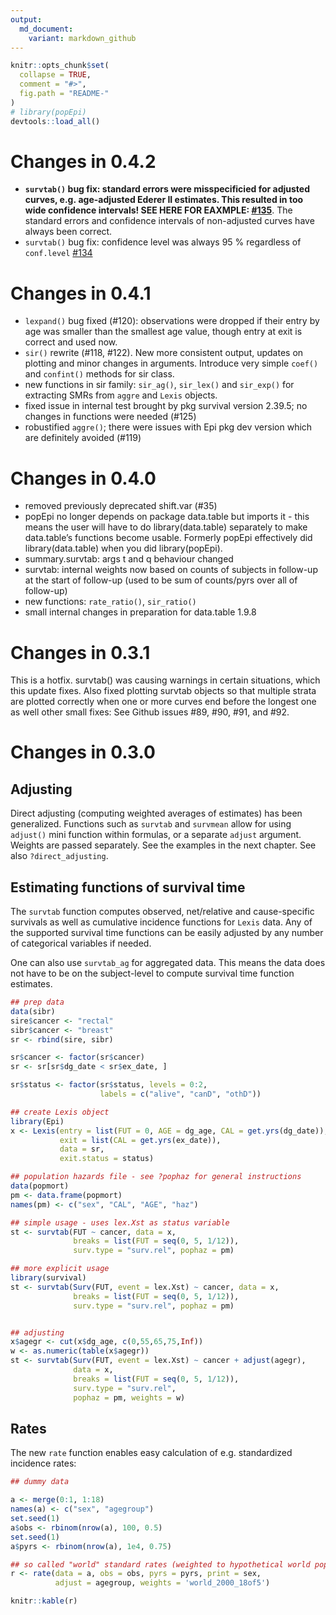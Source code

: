 ```yaml
---
output:
  md_document:
    variant: markdown_github
---
```



```r
knitr::opts_chunk$set(
  collapse = TRUE,
  comment = "#>",
  fig.path = "README-"
)
# library(popEpi)
devtools::load_all()
```

# Changes in 0.4.2

* __`survtab()` bug fix: standard errors were misspecificied for adjusted curves, e.g. age-adjusted Ederer II estimates. This resulted in too wide confidence intervals! SEE HERE FOR EAXMPLE: [#135](https://github.com/WetRobot/popEpi/issues/135)__. The standard errors and confidence intervals of non-adjusted curves have always been correct.
* `survtab()` bug fix: confidence level was always 95 % regardless of `conf.level` [#134](https://github.com/WetRobot/popEpi/issues/134)

# Changes in 0.4.1

* `lexpand()` bug fixed (#120): observations were dropped if their entry by age was smaller than the smallest age value, though entry at exit is correct and used now.
* `sir()` rewrite (#118, #122). New more consistent output, updates on plotting and minor changes in arguments. Introduce very simple `coef()` and `confint()` methods for sir class.
* new functions in sir family: `sir_ag()`, `sir_lex()` and `sir_exp()` for extracting SMRs from `aggre` and `Lexis` objects.
* fixed issue in internal test brought by pkg survival version 2.39.5; no changes in functions were needed (#125)
* robustified `aggre()`; there were issues with Epi pkg dev version which are definitely avoided (#119)


# Changes in 0.4.0

* removed previously deprecated shift.var (#35)
* popEpi no longer depends on package data.table but imports it - this means the user will have to do library(data.table) separately to make data.table's functions become usable. Formerly popEpi effectively did library(data.table) when you did library(popEpi).
* summary.survtab: args t and q behaviour changed
* survtab: internal weights now based on counts of subjects in follow-up at the start of follow-up (used to be sum of counts/pyrs over all of follow-up)
* new functions: `rate_ratio()`, `sir_ratio()`
* small internal changes in preparation for data.table 1.9.8

# Changes in 0.3.1

This is a hotfix. survtab() was causing warnings in certain situations, which this update fixes. Also fixed plotting survtab objects so that multiple strata are plotted correctly when one or more curves end before the longest one as well other small fixes: See Github issues #89, #90, #91, and #92.

# Changes in 0.3.0

## Adjusting

Direct adjusting (computing weighted averages of estimates) has been generalized. Functions such as `survtab` and `survmean` allow for using `adjust()` mini function within formulas, or a separate `adjust` argument. Weights are passed separately. See the examples in the next chapter. See also `?direct_adjusting`.

## Estimating functions of survival time

The `survtab` function computes observed, net/relative and cause-specific
survivals as well as cumulative incidence functions for `Lexis` data. 
Any of the supported survival time functions can be
easily adjusted by any number of categorical variables if needed.

One can also use `survtab_ag` for aggregated data. This means the data does
not have to be on the subject-level to compute survival time function estimates.

```r
## prep data
data(sibr)
sire$cancer <- "rectal"
sibr$cancer <- "breast"
sr <- rbind(sire, sibr)

sr$cancer <- factor(sr$cancer)
sr <- sr[sr$dg_date < sr$ex_date, ]

sr$status <- factor(sr$status, levels = 0:2, 
                    labels = c("alive", "canD", "othD"))

## create Lexis object
library(Epi)
x <- Lexis(entry = list(FUT = 0, AGE = dg_age, CAL = get.yrs(dg_date)), 
           exit = list(CAL = get.yrs(ex_date)), 
           data = sr,
           exit.status = status)

## population hazards file - see ?pophaz for general instructions
data(popmort)
pm <- data.frame(popmort)
names(pm) <- c("sex", "CAL", "AGE", "haz")

## simple usage - uses lex.Xst as status variable
st <- survtab(FUT ~ cancer, data = x,
              breaks = list(FUT = seq(0, 5, 1/12)),
              surv.type = "surv.rel", pophaz = pm)

## more explicit usage
library(survival)
st <- survtab(Surv(FUT, event = lex.Xst) ~ cancer, data = x,
              breaks = list(FUT = seq(0, 5, 1/12)),
              surv.type = "surv.rel", pophaz = pm)


## adjusting
x$agegr <- cut(x$dg_age, c(0,55,65,75,Inf))
w <- as.numeric(table(x$agegr))
st <- survtab(Surv(FUT, event = lex.Xst) ~ cancer + adjust(agegr), 
              data = x,
              breaks = list(FUT = seq(0, 5, 1/12)),
              surv.type = "surv.rel", 
              pophaz = pm, weights = w)

```

## Rates

The new `rate` function enables easy calculation of e.g. standardized incidence rates:

```r
## dummy data

a <- merge(0:1, 1:18)
names(a) <- c("sex", "agegroup")
set.seed(1)
a$obs <- rbinom(nrow(a), 100, 0.5)
set.seed(1)
a$pyrs <- rbinom(nrow(a), 1e4, 0.75)

## so called "world" standard rates (weighted to hypothetical world pop in 2000)
r <- rate(data = a, obs = obs, pyrs = pyrs, print = sex, 
          adjust = agegroup, weights = 'world_2000_18of5')
```

```r
knitr::kable(r)
```


